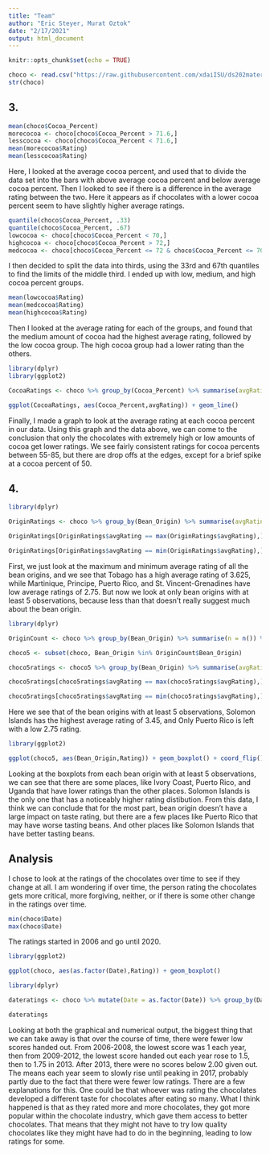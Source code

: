 ```yaml
---
title: "Team"
author: "Eric Steyer, Murat Oztok"
date: "2/17/2021"
output: html_document
---
```


```r
knitr::opts_chunk$set(echo = TRUE)
```

```r
choco <- read.csv("https://raw.githubusercontent.com/xdaiISU/ds202materials/master/hwlabs/data/choco.csv") 
str(choco) 
```







## 3. 

```r
mean(choco$Cocoa_Percent)
morecocoa <- choco[choco$Cocoa_Percent > 71.6,]
lesscocoa <- choco[choco$Cocoa_Percent < 71.6,]
mean(morecocoa$Rating)
mean(lesscocoa$Rating)
```

Here, I looked at the average cocoa percent, and used that to divide the data set into the bars with above average cocoa percent and below average cocoa percent. Then I looked to see if there is a difference in the average rating between the two. Here it appears as if chocolates with a lower cocoa percent seem to have slightly higher average ratings.

```r
quantile(choco$Cocoa_Percent, .33)
quantile(choco$Cocoa_Percent, .67)
lowcocoa <- choco[choco$Cocoa_Percent < 70,]
highcocoa <- choco[choco$Cocoa_Percent > 72,]
medcocoa <- choco[choco$Cocoa_Percent <= 72 & choco$Cocoa_Percent <= 70,]
```

I then decided to split the data into thirds, using the 33rd and 67th quantiles to find the limits of the middle third. I ended up with low, medium, and high cocoa percent groups.

```r
mean(lowcocoa$Rating)
mean(medcocoa$Rating)
mean(highcocoa$Rating)
```

Then I looked at the average rating for each of the groups, and found that the medium amount of cocoa had the highest average rating, followed by the low cocoa group. The high cocoa group had a lower rating than the others.

```r
library(dplyr)
library(ggplot2)

CocoaRatings <- choco %>% group_by(Cocoa_Percent) %>% summarise(avgRating = mean(Rating))

ggplot(CocoaRatings, aes(Cocoa_Percent,avgRating)) + geom_line()
```

Finally, I made a graph to look at the average rating at each cocoa percent in our data. Using this graph and the data above, we can come to the conclusion that only the chocolates with extremely high or low amounts of cocoa get lower ratings. We see fairly consistent ratings for cocoa percents between 55-85, but there are drop offs at the edges, except for a brief spike at a cocoa percent of 50.

## 4. 

```r
library(dplyr)

OriginRatings <- choco %>% group_by(Bean_Origin) %>% summarise(avgRating = mean(Rating))

OriginRatings[OriginRatings$avgRating == max(OriginRatings$avgRating),]

OriginRatings[OriginRatings$avgRating == min(OriginRatings$avgRating),]
```

First, we just look at the maximum and minimum average rating of all the bean origins, and we see that Tobago has a high average rating of 3.625, while Martinique, Principe, Puerto Rico, and St. Vincent-Grenadines have low average ratings of 2.75. But now we look at only bean origins with at least 5 observations, because less than that doesn't really suggest much about the bean origin.


```r
library(dplyr)

OriginCount <- choco %>% group_by(Bean_Origin) %>% summarise(n = n()) %>% filter(n>4)

choco5 <- subset(choco, Bean_Origin %in% OriginCount$Bean_Origin)

choco5ratings <- choco5 %>% group_by(Bean_Origin) %>% summarise(avgRating = mean(Rating))

choco5ratings[choco5ratings$avgRating == max(choco5ratings$avgRating),]

choco5ratings[choco5ratings$avgRating == min(choco5ratings$avgRating),]
```

Here we see that of the bean origins with at least 5 observations, Solomon Islands has the highest average rating of 3.45, and Only Puerto Rico is left with a low 2.75 rating.


```r
library(ggplot2)

ggplot(choco5, aes(Bean_Origin,Rating)) + geom_boxplot() + coord_flip()

```

Looking at the boxplots from each bean origin with at least 5 observations, we can see that there are some places, like Ivory Coast, Puerto Rico, and Uganda that have lower ratings than the other places. Solomon Islands is the only one that has a noticeably higher rating distibution. From this data, I think we can conclude that for the most part, bean origin doesn't have a large impact on taste rating, but there are a few places like Puerto Rico that may have worse tasting beans. And other places like Solomon Islands that have better tasting beans.


## Analysis

I chose to look at the ratings of the chocolates over time to see if they change at all. I am wondering if over time, the person rating the chocolates gets more critical, more forgiving, neither, or if there is some other change in the ratings over time.

```r
min(choco$Date)
max(choco$Date)
```

The ratings started in 2006 and go until 2020.

```r
library(ggplot2)

ggplot(choco, aes(as.factor(Date),Rating)) + geom_boxplot()
```

```r
library(dplyr)

dateratings <- choco %>% mutate(Date = as.factor(Date)) %>% group_by(Date) %>% summarise(mean = mean(Rating), min = min(Rating), max = max(Rating))

dateratings
```

Looking at both the graphical and numerical output, the biggest thing that we can take away is that over the course of time, there were fewer low scores handed out. From 2006-2008, the lowest score was 1 each year, then from 2009-2012, the lowest score handed out each year rose to 1.5, then to 1.75 in 2013. After 2013, there were no scores below 2.00 given out. The means each year seem to slowly rise until peaking in 2017, probably partly due to the fact that there were fewer low ratings. There are a few explanations for this. One could be that whoever was rating the chocolates developed a different taste for chocolates after eating so many. What I think happened is that as they rated more and more chocolates, they got more popular within the chocolate industry, which gave them access to better chocolates. That means that they might not have to try low quality chocolates like they might have had to do in the beginning, leading to low ratings for some.
